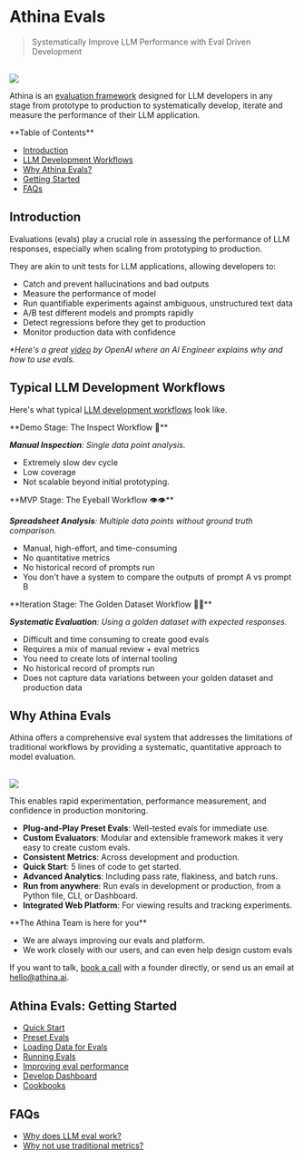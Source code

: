 
# Athina Evals

> Systematically Improve LLM Performance with Eval Driven Development

<br />

<img src="/develop-ui-results.png" />

Athina is an [evaluation framework](https://github.com/athina-ai/athina-evals) designed for LLM developers in any stage from prototype to production to systematically develop, iterate and measure the performance of their LLM application.

<Callout type='infos'>
**Table of Contents**

- [Introduction](#introduction)
- [LLM Development Workflows](#typical-llm-development-workflows)
- [Why Athina Evals?](#why-athina-evals)
- [Getting Started](#getting-started)
- [FAQs](#faqs)

</Callout>

## Introduction

Evaluations (evals) play a crucial role in assessing the performance of LLM responses, especially when scaling from prototyping to production.

They are akin to unit tests for LLM applications, allowing developers to:

- Catch and prevent hallucinations and bad outputs
- Measure the performance of model
- Run quantifiable experiments against ambiguous, unstructured text data
- A/B test different models and prompts rapidly
- Detect regressions before they get to production
- Monitor production data with confidence

_\*Here's a great [video](https://youtu.be/XGJNo8TpuVA?feature=shared&t=1140) by OpenAI where an AI Engineer explains why and how to use evals._

## Typical LLM Development Workflows

Here's what typical [LLM development workflows](/evals/llm_dev_workflows) look like.

<Callout type='infos'>
**Demo Stage: The Inspect Workflow 🔎**

_**Manual Inspection**: Single data point analysis._

- Extremely slow dev cycle
- Low coverage
- Not scalable beyond initial prototyping.

</Callout>

<Callout type='infos'>
**MVP Stage: The Eyeball Workflow 👁️👁️**

_**Spreadsheet Analysis**: Multiple data points without ground truth comparison._

- Manual, high-effort, and time-consuming
- No quantitative metrics
- No historical record of prompts run
- You don't have a system to compare the outputs of prompt A vs prompt B

</Callout>

<Callout type='infos'>
**Iteration Stage: The Golden Dataset Workflow 🌟🌟**

_**Systematic Evaluation**: Using a golden dataset with expected responses._

- Difficult and time consuming to create good evals
- Requires a mix of manual review + eval metrics
- You need to create lots of internal tooling
- No historical record of prompts run
- Does not capture data variations between your golden dataset and production data

</Callout>

## Why Athina Evals

Athina offers a comprehensive eval system that addresses the limitations of traditional
workflows by providing a systematic, quantitative approach to model evaluation.

<br />

<img src="/develop-ui-all-requests.png" />

This enables rapid experimentation, performance measurement, and confidence in production monitoring.

- **Plug-and-Play Preset Evals**: Well-tested evals for immediate use.
- **Custom Evaluators**: Modular and extensible framework makes it very easy to create custom evals.
- **Consistent Metrics**: Across development and production.
- **Quick Start**: 5 lines of code to get started.
- **Advanced Analytics**: Including pass rate, flakiness, and batch runs.
- **Run from anywhere**: Run evals in development or production, from a Python file, CLI, or Dashboard.
- **Integrated Web Platform**: For viewing results and tracking experiments.

<Callout type="info">
**The Athina Team is here for you**

- We are always improving our evals and platform.
- We work closely with our users, and can even help design custom evals

If you want to talk, [book a call](https://cal.com/shiv-athina/30min) with a founder directly, or send us an email at hello@athina.ai.

</Callout>

## Athina Evals: Getting Started

- [Quick Start](/evals/quick_start)
- [Preset Evals](/evals/preset_evals)
- [Loading Data for Evals](/evals/loading_data)
- [Running Evals](/evals/running_evals)
- [Improving eval performance](/evals/improving_eval_performance)
- [Develop Dashboard](/evals/develop_dashboard)
- [Cookbooks](/evals/cookbooks)

## FAQs

- [Why does LLM eval work?](/evals/faq/why_does_llm_eval_work)
- [Why not use traditional metrics?](/evals/faq/why_not_use_traditional_metrics)
